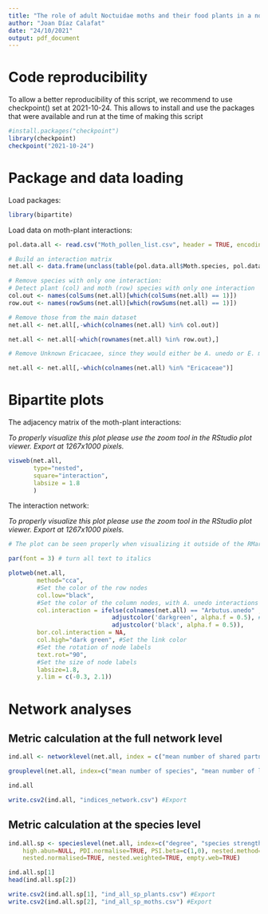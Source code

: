 ```yaml
---
title: "The role of adult Noctuidae moths and their food plants in a nocturnal pollen-transport network in Mallorca (Balearic Islands, Spain)"
author: "Joan Díaz Calafat"
date: "24/10/2021"
output: pdf_document
---
```


# Code reproducibility

To allow a better reproducibility of this script, we recommend to use checkpoint() set at 2021-10-24. This allows to install and use the packages that were available and run at the time of making this script

```r
#install.packages("checkpoint")
library(checkpoint)
checkpoint("2021-10-24")
```

# Package and data loading

Load packages:

```r
library(bipartite)
```

Load data on moth-plant interactions:

```r
pol.data.all <- read.csv("Moth_pollen_list.csv", header = TRUE, encoding = "UTF-8", sep = ";")

# Build an interaction matrix
net.all <- data.frame(unclass(table(pol.data.all$Moth.species, pol.data.all$Pollen.species)))

# Remove species with only one interaction:
# Detect plant (col) and moth (row) species with only one interaction
col.out <- names(colSums(net.all)[which(colSums(net.all) == 1)])
row.out <- names(rowSums(net.all)[which(rowSums(net.all) == 1)])

# Remove those from the main dataset
net.all <- net.all[,-which(colnames(net.all) %in% col.out)]

net.all <- net.all[-which(rownames(net.all) %in% row.out),]

# Remove Unknown Ericacaee, since they would either be A. unedo or E. multiflora and therefore creating a new fake species would hamper our analyses

net.all <- net.all[,-which(colnames(net.all) %in% "Ericaceae")]
```

# Bipartite plots

The adjacency matrix of the moth-plant interactions:

_To properly visualize this plot please use the zoom tool in the RStudio plot viewer. Export at 1267x1000 pixels._

```r
visweb(net.all, 
       type="nested",
       square="interaction",
       labsize = 1.8
       )
```

The interaction network:

_To properly visualize this plot please use the zoom tool in the RStudio plot viewer. Export at 1267x1000 pixels._

```r
# The plot can be seen properly when visualizing it outside of the RMarkdown window

par(font = 3) # turn all text to italics

plotweb(net.all, 
        method="cca", 
        #Set the color of the row nodes
        col.low="black",
        #Set the color of the column nodes, with A. unedo interactions a different color
        col.interaction = ifelse(colnames(net.all) == "Arbutus.unedo" ,
                             adjustcolor('darkgreen', alpha.f = 0.5), #add transparency to colors
                             adjustcolor('black', alpha.f = 0.5)),
        bor.col.interaction = NA,
        col.high="dark green", #Set the link color
        #Set the rotation of node labels
        text.rot="90", 
        #Set the size of node labels
        labsize=1.8,
        y.lim = c(-0.3, 2.1))
```

# Network analyses

## Metric calculation at the full network level

```r
ind.all <- networklevel(net.all, index = c("mean number of shared partners", "partner diversity", "niche overlap", "extinction slope", "robustness", "connectance", "weighted connectance", "web asymmetry", "H2"))

grouplevel(net.all, index=c("mean number of species", "mean number of links"))

ind.all

write.csv2(ind.all, "indices_network.csv") #Export
```

## Metric calculation at the species level

```r
ind.all.sp <- specieslevel(net.all, index=c("degree", "species strength", "interaction push pull", "species specificity"), level="both", logbase=exp(1), low.abun=NULL, 
	high.abun=NULL, PDI.normalise=TRUE, PSI.beta=c(1,0), nested.method="NODF", 
	nested.normalised=TRUE, nested.weighted=TRUE, empty.web=TRUE)

ind.all.sp[1]
head(ind.all.sp[2])

write.csv2(ind.all.sp[1], "ind_all_sp_plants.csv") #Export
write.csv2(ind.all.sp[2], "ind_all_sp_moths.csv") #Export
```